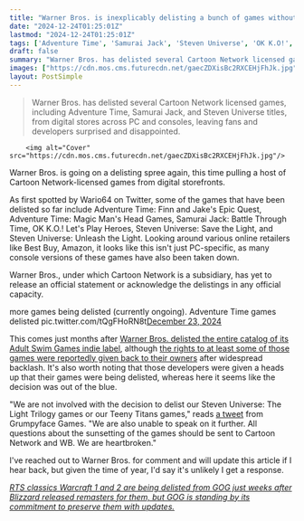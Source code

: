 ```yaml
---
title: "Warner Bros. is inexplicably delisting a bunch of games without warning, again, and devs are once again distraught: 'We are heartbroken'"
date: "2024-12-24T01:25:01Z"
lastmod: "2024-12-24T01:25:01Z"
tags: ['Adventure Time', 'Samurai Jack', 'Steven Universe', 'OK K.O!', 'Cartoon Network', 'PC', 'Console', 'Action', 'Adventure', 'Delisting']
draft: false
summary: "Warner Bros. has delisted several Cartoon Network licensed games, including Adventure Time, Samurai Jack, and Steven Universe titles, from digital stores across PC and consoles, leaving fans and developers surprised and disappointed."
images: ["https://cdn.mos.cms.futurecdn.net/gaecZDXisBc2RXCEHjFhJk.jpg"]
layout: PostSimple
---
```

> Warner Bros. has delisted several Cartoon Network licensed games, including Adventure Time, Samurai Jack, and Steven Universe titles, from digital stores across PC and consoles, leaving fans and developers surprised and disappointed.


        <img alt="Cover" src="https://cdn.mos.cms.futurecdn.net/gaecZDXisBc2RXCEHjFhJk.jpg"/>
        
Warner Bros. is going on a delisting spree again, this time pulling a host of Cartoon Network-licensed games from digital storefronts.

As first spotted by Wario64 on Twitter, some of the games that have been delisted so far include Adventure Time: Finn and Jake's Epic Quest, Adventure Time: Magic Man's Head Games, Samurai Jack: Battle Through Time, OK K.O.! Let's Play Heroes, Steven Universe: Save the Light, and Steven Universe: Unleash the Light. Looking around various online retailers like Best Buy, Amazon, it looks like this isn't just PC-specific, as many console versions of these games have also been taken down.

Warner Bros., under which Cartoon Network is a subsidiary, has yet to release an official statement or acknowledge the delistings in any official capacity.

more games being delisted (currently ongoing). Adventure Time games delisted pic.twitter.com/tQgFHoRN8t[December 23, 2024](https://twitter.com/cantworkitout/status/1871270435587002822)

This comes just months after [Warner Bros. delisted the entire catalog of its Adult Swim Games indie label](https://www.gamesradar.com/warner-bros-is-going-full-coyote-vs-acme-delisting-a-host-of-indie-games-and-nobodys-more-shocked-than-the-original-developers-its-kind-of-depressing/), although [the rights to at least some of those games were reportedly given back to their owners](https://www.gamesradar.com/games/indie-developer-says-warner-bros-isnt-forcibly-delisting-his-game-after-all-ownership-and-store-listings-will-return-to-me/) after widespread backlash. It's also worth noting that those developers were given a heads up that their games were being delisted, whereas here it seems like the decision was out of the blue.

"We are not involved with the decision to delist our Steven Universe: The Light Trilogy games or our Teeny Titans games," reads [a tweet](https://x.com/Grumpyface/status/1871302488642732218) from Grumpyface Games. "We are also unable to speak on it further. All questions about the sunsetting of the games should be sent to Cartoon Network and WB. We are heartbroken."

I've reached out to Warner Bros. for comment and will update this article if I hear back, but given the time of year, I'd say it's unlikely I get a response.

[<em>RTS classics Warcraft 1 and 2 are being delisted from GOG just weeks after Blizzard released remasters for them, but GOG is standing by its commitment to preserve them with updates.</em>](https://www.gamesradar.com/games/real-time-strategy/rts-classics-warcraft-1-and-2-are-being-delisted-from-gog-just-weeks-after-blizzard-released-remasters-for-them-but-gog-is-standing-by-its-commitment-to-preserve-them-with-updates/)
        